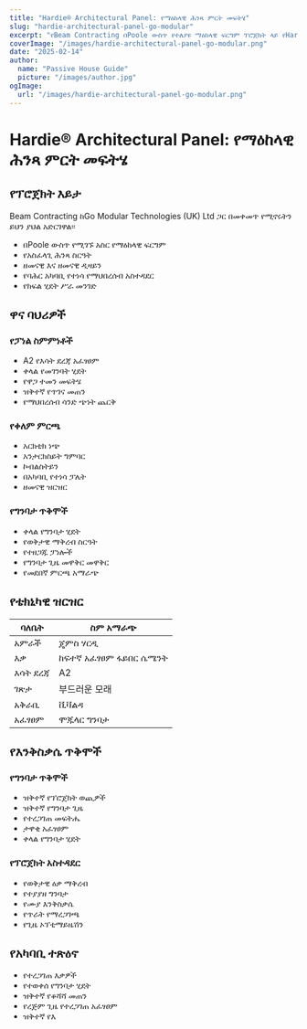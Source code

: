 ```yaml
---
title: "Hardie® Architectural Panel: የማዕከላዊ ሕንጻ ምርት መፍትሄ"
slug: "hardie-architectural-panel-go-modular"
excerpt: "የBeam Contracting በPoole ውስጥ የተለያዩ ማዕከላዊ ፍርግም ፕሮጀክት ላይ የHardie® Architectural Panel እንዴት ተጠቀሙ ይወዳድሩ፣ የእሳት ደህንነት እና የተስተናጋጅነት ጥቅሞችን ይሰጣሉ።"
coverImage: "/images/hardie-architectural-panel-go-modular.png"
date: "2025-02-14"
author:
  name: "Passive House Guide"
  picture: "/images/author.jpg"
ogImage:
  url: "/images/hardie-architectural-panel-go-modular.png"
---
```


# Hardie® Architectural Panel: የማዕከላዊ ሕንጻ ምርት መፍትሄ

## የፕሮጀክት እይታ

Beam Contracting ከGo Modular Technologies (UK) Ltd ጋር በመቀመጥ የሚኖሩትን ይህን ያህል አድርገዋል፡፡

- በPoole ውስጥ የሚገኙ አስር የማዕከላዊ ፍርግም
- የአስፈላጊ ሕንጻ ስርዓት
- ዘመናዊ እና ዘመናዊ ዲዛይን
- የባሕር አካባቢ የተነሳ የማህበረሰብ አስተዳደር
- የክፍል ሂደት ሥራ መንገድ

## ዋና ባህሪዎች

### የፓነል ስምምነቶች
- A2 የእሳት ደረጃ አፈፃፀም
- ቀላል የመገንባት ሂደት
- የዋጋ ተመን መፍትሄ
- ዝቅተኛ የጥገና መጠን
- የማህበረሰብ ሳንድ ጭነት ጨርቅ

### የቀለም ምርጫ
- አርክቲክ ነጭ
- አንታርክስይት ግምባር
- ኮብልስትይን
- በአካባቢ የተነሳ ፓሌት
- ዘመናዊ ዝርዝር

### የግንባታ ጥቅሞች
- ቀላል የግንባታ ሂደት
- የወቅታዊ ማቅረብ ስርዓት
- የተዘጋጁ ፓነሎች
- የግንባታ ጊዜ መዋቅር መዋቅር
- የመደበኛ ምርጫ አማራጭ

## የቴክኒካዊ ዝርዝር

| ባለቤት | ስም አማራጭ |
|---------|--------------|
| አምራች | ጄምስ ሃርዲ |
| እቃ | ከፍተኛ አፈፃፀም ፋይበር ሴሜንት |
| እሳት ደረጃ | A2 |
| ገጽታ |  부드러운 모래 |
| አቅራቢ | ቪቫልዳ |
| አፈፃፀም | ሞጁላር ግንባታ |

## የእንቅስቃሴ ጥቅሞች

### የግንባታ ጥቅሞች
- ዝቅተኛ የፕሮጀክት ወጪዎች
- ዝቅተኛ የግንባታ ጊዜ
- የተረጋገጠ መፍትሔ
- ታዋቂ አፈፃፀም
- ቀላል የግንባታ ሂደት

### የፕሮጀክት አስተዳደር
- የወቅታዊ ዕቃ ማቅረብ
- የተያያዘ ግንባታ
- የሙያ እንቅስቃሴ
- የጥራት የማረጋገጫ
- የጊዜ ኦፕቲማይዜሽን

## የአካባቢ ተጽዕኖ

- የተረጋገጠ እቃዎች
- የተወቀሰ የግንባታ ሂደት
- ዝቅተኛ የቆሻሻ መጠን
- የረጅም ጊዜ የተረጋገጠ አፈፃፀም
- ዝቅተኛ የእ